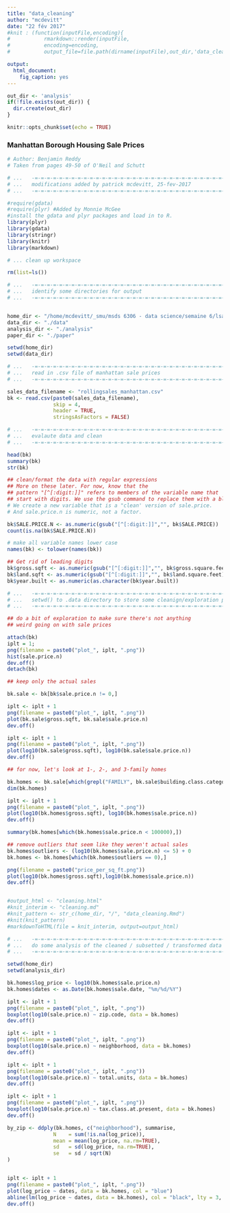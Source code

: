 ```yaml
---
title: "data_cleaning"
author: "mcdevitt"
date: "22 fév 2017"
#knit : (function(inputFile,encoding){
#			rmarkdown::render(inputFile,
#			encoding=encoding,
#			output_file=file.path(dirname(inputFile),out_dir,'data_clean.html')})

output: 
  html_document: 
    fig_caption: yes
---
```


```r
out_dir <- 'analysis'
if(!file.exists(out_dir)) {
  dir.create(out_dir)
}
```

```r
knitr::opts_chunk$set(echo = TRUE)

```

### Manhattan Borough Housing Sale Prices

```r

# Author: Benjamin Reddy
# Taken from pages 49-50 of O'Neil and Schutt

# ...	-=-=-=-=-=-=-=-=-=-=-=-=-=-=-=-=-=-=-=-=-=-=-=-=-=-=-=-=-=-=-=-=-=-=-=-=-
# ...	modifications added by patrick mcdevitt, 25-fev-2017
# ...	-=-=-=-=-=-=-=-=-=-=-=-=-=-=-=-=-=-=-=-=-=-=-=-=-=-=-=-=-=-=-=-=-=-=-=-=-

#require(gdata)
#require(plyr) #Added by Monnie McGee
#install the gdata and plyr packages and load in to R.
library(plyr)
library(gdata)
library(stringr)
library(knitr)
library(markdown)

# ... clean up workspace

rm(list=ls())

# ...	-=-=-=-=-=-=-=-=-=-=-=-=-=-=-=-=-=-=-=-=-=-=-=-=-=-=-=-=-=-=-=-=-=-=-=-=-
# ...	identify some directories for output
# ...	-=-=-=-=-=-=-=-=-=-=-=-=-=-=-=-=-=-=-=-=-=-=-=-=-=-=-=-=-=-=-=-=-=-=-=-=-


home_dir <- "/home/mcdevitt/_smu/msds 6306 - data science/semaine 6/lsa_28feb"
data_dir <- "./data"
analysis_dir <- "./analysis"
paper_dir <- "./paper"

setwd(home_dir)
setwd(data_dir)

# ...	-=-=-=-=-=-=-=-=-=-=-=-=-=-=-=-=-=-=-=-=-=-=-=-=-=-=-=-=-=-=-=-=-=-=-=-=-
# ...	read in .csv file of manhattan sale prices
# ...	-=-=-=-=-=-=-=-=-=-=-=-=-=-=-=-=-=-=-=-=-=-=-=-=-=-=-=-=-=-=-=-=-=-=-=-=-

sales_data_filename <- "rollingsales_manhattan.csv"
bk <- read.csv(paste0(sales_data_filename),
			   skip = 4,
			   header = TRUE,
			   stringsAsFactors = FALSE)

# ...	-=-=-=-=-=-=-=-=-=-=-=-=-=-=-=-=-=-=-=-=-=-=-=-=-=-=-=-=-=-=-=-=-=-=-=-=-
# ...	evalaute data and clean
# ...	-=-=-=-=-=-=-=-=-=-=-=-=-=-=-=-=-=-=-=-=-=-=-=-=-=-=-=-=-=-=-=-=-=-=-=-=-

head(bk)
summary(bk)
str(bk)

## clean/format the data with regular expressions
## More on these later. For now, know that the
## pattern "[^[:digit:]]" refers to members of the variable name that
## start with digits. We use the gsub command to replace them with a blank space.
# We create a new variable that is a "clean' version of sale.price.
# And sale.price.n is numeric, not a factor.

bk$SALE.PRICE.N <- as.numeric(gsub("[^[:digit:]]","", bk$SALE.PRICE))
count(is.na(bk$SALE.PRICE.N))

# make all variable names lower case
names(bk) <- tolower(names(bk)) 

## Get rid of leading digits
bk$gross.sqft <- as.numeric(gsub("[^[:digit:]]","", bk$gross.square.feet))
bk$land.sqft <- as.numeric(gsub("[^[:digit:]]","", bk$land.square.feet))
bk$year.built <- as.numeric(as.character(bk$year.built))

# ...	-=-=-=-=-=-=-=-=-=-=-=-=-=-=-=-=-=-=-=-=-=-=-=-=-=-=-=-=-=-=-=-=-=-=-=-=-
# ...	setwd() to .data directory to store some cleanign/exploration plots
# ...	-=-=-=-=-=-=-=-=-=-=-=-=-=-=-=-=-=-=-=-=-=-=-=-=-=-=-=-=-=-=-=-=-=-=-=-=-

## do a bit of exploration to make sure there's not anything
## weird going on with sale prices

attach(bk)
iplt = 1;
png(filename = paste0("plot_", iplt, ".png"))
hist(sale.price.n) 
dev.off()
detach(bk)

## keep only the actual sales

bk.sale <- bk[bk$sale.price.n != 0,]

iplt <- iplt + 1
png(filename = paste0("plot_", iplt, ".png"))
plot(bk.sale$gross.sqft, bk.sale$sale.price.n)
dev.off()

iplt <- iplt + 1
png(filename = paste0("plot_", iplt, ".png"))
plot(log10(bk.sale$gross.sqft), log10(bk.sale$sale.price.n))
dev.off()

## for now, let's look at 1-, 2-, and 3-family homes

bk.homes <- bk.sale[which(grepl("FAMILY", bk.sale$building.class.category)),]
dim(bk.homes)

iplt <- iplt + 1
png(filename = paste0("plot_", iplt, ".png"))
plot(log10(bk.homes$gross.sqft), log10(bk.homes$sale.price.n))
dev.off()

summary(bk.homes[which(bk.homes$sale.price.n < 100000),])

## remove outliers that seem like they weren't actual sales
bk.homes$outliers <- (log10(bk.homes$sale.price.n) <= 5) + 0
bk.homes <- bk.homes[which(bk.homes$outliers == 0),]

png(filename = paste0("price_per_sq_ft.png"))
plot(log10(bk.homes$gross.sqft),log10(bk.homes$sale.price.n))
dev.off()


#output_html <- "cleaning.html"
#knit_interim <- "cleaning.md"
#knit_pattern <- str_c(home_dir, "/", "data_cleaning.Rmd")
#knit(knit_pattern) 
#markdownToHTML(file = knit_interim, output=output_html)

# ...	-=-=-=-=-=-=-=-=-=-=-=-=-=-=-=-=-=-=-=-=-=-=-=-=-=-=-=-=-=-=-=-=-=-=-=-=-
# ...	do some analysis of the cleaned / subsetted / transformed data
# ...	-=-=-=-=-=-=-=-=-=-=-=-=-=-=-=-=-=-=-=-=-=-=-=-=-=-=-=-=-=-=-=-=-=-=-=-=-

setwd(home_dir)
setwd(analysis_dir)

bk.homes$log_price <- log10(bk.homes$sale.price.n)
bk.homes$dates <- as.Date(bk.homes$sale.date, "%m/%d/%Y")

iplt <- iplt + 1
png(filename = paste0("plot_", iplt, ".png"))
boxplot(log10(sale.price.n) ~ zip.code, data = bk.homes)
dev.off()

iplt <- iplt + 1
png(filename = paste0("plot_", iplt, ".png"))
boxplot(log10(sale.price.n) ~ neighborhood, data = bk.homes)
dev.off()

iplt <- iplt + 1
png(filename = paste0("plot_", iplt, ".png"))
boxplot(log10(sale.price.n) ~ total.units, data = bk.homes)
dev.off()

iplt <- iplt + 1
png(filename = paste0("plot_", iplt, ".png"))
boxplot(log10(sale.price.n) ~ tax.class.at.present, data = bk.homes)
dev.off()

by_zip <- ddply(bk.homes, c("neighborhood"), summarise,
               N    = sum(!is.na(log_price)),
               mean = mean(log_price, na.rm=TRUE),
               sd   = sd(log_price, na.rm=TRUE),
               se   = sd / sqrt(N)
)


iplt <- iplt + 1
png(filename = paste0("plot_", iplt, ".png"))
plot(log_price ~ dates, data = bk.homes, col = "blue")
abline(lm(log_price ~ dates, data = bk.homes), col = "black", lty = 3, lwd = 3)
dev.off()

```
